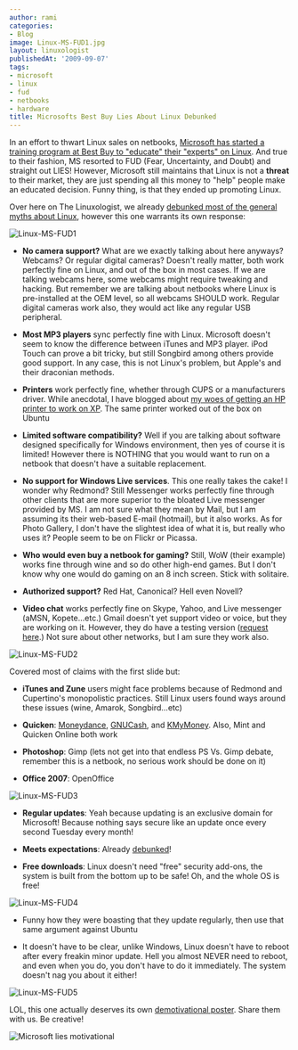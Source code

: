 ```yaml
---
author: rami
categories:
- Blog
image: Linux-MS-FUD1.jpg
layout: linuxologist
publishedAt: '2009-09-07'
tags:
- microsoft
- linux
- fud
- netbooks
- hardware
title: Microsofts Best Buy Lies About Linux Debunked
---
```


In an effort to thwart Linux sales on netbooks, [Microsoft has started a training program at Best Buy to "educate" their "experts" on Linux](http://quaoar.ww7.be/ms_fud_of_the_year/569458-microsoft-attack-linux-retail-level-probably.html). And true to their fashion, MS resorted to FUD (Fear, Uncertainty, and Doubt) and straight out LIES! However, Microsoft still maintains that Linux is not a **threat** to their market, they are just spending all this money to "help" people make an educated decision. Funny thing, is that they ended up promoting Linux.

Over here on The Linuxologist, we already [debunked most of the general myths about Linux](/2008/08/18/9-linux-myth-debunked), however this one warrants its own response:

![Linux-MS-FUD1](/assets/images/content/blog/Linux-MS-FUD1.jpg)

  * **No camera support?** What are we exactly talking about here anyways? Webcams? Or regular digital cameras? Doesn't really matter, both work perfectly fine on Linux, and out of the box in most cases. If we are talking webcams here,  some webcams might require tweaking and hacking. But remember we are talking about netbooks where Linux is pre-installed at the OEM level, so all webcams SHOULD work. Regular digital cameras work also, they would act like any regular USB peripheral.

  * **Most MP3 players** sync perfectly fine with Linux. Microsoft doesn't seem to know the difference between iTunes and MP3 player. iPod Touch can prove a bit tricky, but still Songbird among others provide good support. In any case, this is not Linux's problem, but Apple's and their draconian methods.

  * **Printers** work perfectly fine, whether through CUPS or a manufacturers driver. While anecdotal, I have blogged about [my woes of getting an HP printer to work on XP](/2008/07/06/debunking-the-microsoft-windows-user-friendliness-myth). The same printer worked out of the box on Ubuntu


  * **Limited software compatibility?** Well if you are talking about software designed specifically for Windows environment, then yes of course it is limited! However there is NOTHING that you would want to run on a netbook that doesn't have a suitable replacement.

  * **No support for Windows Live services**. This one really takes the cake! I wonder why Redmond? Still Messenger works perfectly fine through other clients  that are more superior to the bloated Live messenger provided by MS. I am not sure what they mean by Mail, but I am assuming its their web-based E-mail (hotmail), but it also works. As for Photo Gallery, I don't have the slightest idea of what it is, but really who uses it? People seem to be on  Flickr or Picassa.

  * **Who would even buy a netbook for gaming?** Still, WoW (their example) works fine through wine and so do other high-end games. But I don't know why one would do gaming on an 8 inch screen. Stick with solitaire.

  * **Authorized support?** Red Hat, Canonical? Hell even Novell?

  * **Video chat** works perfectly fine on Skype, Yahoo, and Live messenger (aMSN, Kopete...etc.) Gmail doesn't yet support video or voice, but they are working on it. However, they do have a testing version ([request here](https://spreadsheets.google.com/a/google.com/viewform?key=0Am_1hJhQWY-4cFlaT1M2V0V3ZmQyZGhsWkkybV9iUlE).) Not sure about other networks, but I am sure they work also.

![Linux-MS-FUD2](/assets/images/content/blog/Linux-MS-FUD2.jpg)

Covered most of claims with the first slide but:

* **iTunes and Zune** users might face problems because of Redmond and Cupertino's monopolistic practices. Still Linux users found ways around these issues (wine, Amarok, Songbird...etc)

* **Quicken**: [Moneydance](http://moneydance.com/), [GNUCash](http://www.gnucash.org/), and [KMyMoney](http://kmymoney2.sourceforge.net/index-home.html). Also, Mint and Quicken Online both work

* **Photoshop**: Gimp (lets not get into that endless PS Vs. Gimp debate, remember this is a netbook, no serious work should be done on it)

* **Office 2007**: OpenOffice

![Linux-MS-FUD3](/assets/images/content/blog/Linux-MS-FUD3.jpg)

* **Regular updates**: Yeah because updating is an exclusive domain for Microsoft! Because nothing says secure like an update once every second Tuesday every month!

* **Meets expectations**: Already [debunked](http://www.theregister.co.uk/2009/08/12/dell_reality_linux_windows_netbooks/)!

* **Free downloads**: Linux doesn't need "free" security add-ons, the system is built from the bottom up to be safe! Oh, and the whole OS is free!

![Linux-MS-FUD4](/assets/images/content/blog/Linux-MS-FUD4.jpg)

* Funny how they were boasting that they update regularly, then use that same argument against Ubuntu

* It doesn't have to be clear, unlike Windows, Linux doesn't have to reboot after every freakin minor update. Hell you almost NEVER need to reboot, and even when you do, you don't have to do it immediately. The system doesn't nag you about it either!

![Linux-MS-FUD5](/assets/images/content/blog/Linux-MS-FUD5.jpg)

LOL, this one actually deserves its own [demotivational poster](http://diy.despair.com/motivator.php). Share them with us. Be creative!

![Microsoft lies motivational](/assets/images/content/blog/microsoft-lies-motivational.jpg)